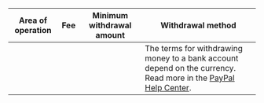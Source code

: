 
Area of operation | Fee | Minimum withdrawal amount | Withdrawal method
----- | ----- | ----- | -----
 <PaypalConditionsTable1/>| <PaypalConditionsTable2/>| <PaypalConditionsTable3/>| The terms for withdrawing money to a bank account depend on the currency. Read more in the [PayPal Help Center](https://www.paypal.com/us/smarthelp/article/faq1189).